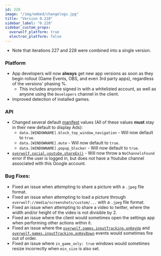 ```yaml
---
id: 228
image: "/img/embed/changelogs.jpg"
title: "Version 0.228"
sidebar_label: "0.228"
sidebar_custom_props:
  overwolf_platform: true
  electron_platform: false
---
```


* Note that iterations 227 and 228 were combined into a single version.

### Platform
- App developers will now **always** get new app versions as soon as they begin rollout (Game Events, OBS, and even 3rd party apps), regardless of the versions' phasing %.
	- This includes anyone signed in with a whitelisted account, as well as anyone using the `Developers` channel in the client.
- Improved detection of installed games.

### API
- Changed several default [manifest](/api/manifest) values (All of these values **must** stay in their new default to display Ads):
	- `data.[WINDOWNAME].block_top_window_navigation` - Will now default to `true`.
	- `data.[WINDOWNAME].mute` - Will now default to `true`.
	- `data.[WINDOWNAME].popup_blocker` - Will now default to `true`.
- [`overwolf.social.youtube.shareEx()`](/api/social/youtube#shareexyoutubeshareparameters-callback-callback) - Will now throw a `NoChannelsFound` error if the user is logged in, but does not have a Youtube channel associated with this Google account.


### Bug Fixes:
- Fixed an issue when attempting to share a picture with a `.jpeg` file format.
- Fixed an issue when attempting to load a picture through `overwolf://media/screenshots/custom/...` with a `.jpeg` file format.
- Fixed an issue when attempting to share a video to twitter, where the width and/or height of the video is not divisible by 2.
- Fixed an issue where the client would sometimes open the settings app when performing other actions within it.
- Fixed an issue where the [`overwolf.games.inputTracking.onKeyUp`](/api/games/input-tracking#onkeyup) and [`overwolf.games.inputTracking.onKeyDown`](/api/games/input-tracking#onkeydown) events would sometimes fire out of order.
- Fixed an issue where `in_game_only: true` windows would sometimes resize incorrectly when `min_size` is also set.
